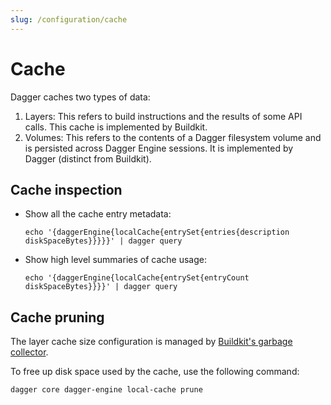 ```yaml
---
slug: /configuration/cache
---
```



# Cache

Dagger caches two types of data:

1. Layers: This refers to build instructions and the results of some API calls. This cache is implemented by Buildkit.
2. Volumes: This refers to the contents of a Dagger filesystem volume and is persisted across Dagger Engine sessions. It is implemented by Dagger (distinct from Buildkit).

## Cache inspection

- Show all the cache entry metadata:

    ```shell
    echo '{daggerEngine{localCache{entrySet{entries{description diskSpaceBytes}}}}}' | dagger query
    ```

- Show high level summaries of cache usage:

    ```shell
    echo '{daggerEngine{localCache{entrySet{entryCount diskSpaceBytes}}}}' | dagger query
    ```

## Cache pruning

The layer cache size configuration is managed by [Buildkit's garbage collector](https://github.com/moby/buildkit/blob/master/docs/buildkitd.toml.md?plain=1#L83-L94).

To free up disk space used by the cache, use the following command:

```shell
dagger core dagger-engine local-cache prune
```
